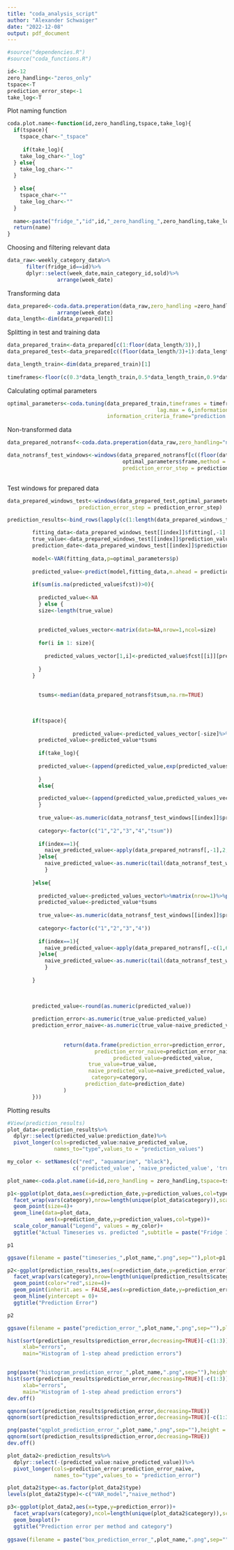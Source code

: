 ```yaml
---
title: "coda_analysis_script"
author: "Alexander Schwaiger"
date: "2022-12-08"
output: pdf_document
---
```

```r
#source("dependencies.R")
#source("coda_functions.R")
```


```r
id<-12
zero_handling<-"zeros_only"
tspace<-T
prediction_error_step<-1
take_log<-T


```

Plot naming function

```r
coda.plot.name<-function(id,zero_handling,tspace,take_log){
  if(tspace){
    tspace_char<-"_tspace"
    
     if(take_log){
    take_log_char<-"_log"
  } else{
    take_log_char<-""
  }
    
  } else{
    tspace_char<-""
    take_log_char<-""
  }
  
  name<-paste("fridge_","id",id,"_zero_handling_",zero_handling,take_log_char,tspace_char,sep="")
  return(name)
}
```


Choosing and filtering relevant data
```r
data_raw<-weekly_category_data%>%
      filter(fridge_id==id)%>%
      dplyr::select(week_date,main_category_id,sold)%>%
                arrange(week_date)
```

Transforming data
```r
data_prepared<-coda.data.preperation(data_raw,zero_handling =zero_handling,tspace = tspace,log=take_log)%>%
                arrange(week_date)
data_length<-dim(data_prepared)[1]
```

Splitting in test and training data
```r
data_prepared_train<-data_prepared[c(1:floor(data_length/3)),]
data_prepared_test<-data_prepared[c((floor(data_length/3)+1):data_length),]

data_length_train<-dim(data_prepared_train)[1]
      
timeframes<-floor(c(0.3*data_length_train,0.5*data_length_train,0.9*data_length_train))
```

Calculating optimal parameters
```r
optimal_parameters<-coda.tuning(data_prepared_train,timeframes = timeframes,
                                                lag.max = 6,information_criteria_lag  ="AIC",
                                information_criteria_frame="prediction.error",prediction_error_step = 1,multicore = FALSE)
```


Non-transformed data
```r
data_prepared_notransf<-coda.data.preperation(data_raw,zero_handling="none",tspace=T)

data_notransf_test_windows<-windows(data_prepared_notransf[c((floor(data_length/3)+1):data_length),],
                                     optimal_parameters$frame,method = "overlapping",
                                     prediction_error_step = prediction_error_step)
      
```

Test windows for prepared data
```r
data_prepared_windows_test<-windows(data_prepared_test,optimal_parameters$frame,method = "overlapping",
                       prediction_error_step = prediction_error_step)
```

```r
prediction_results<-bind_rows(lapply(c(1:length(data_prepared_windows_test)),function(index){

        fitting_data<-data_prepared_windows_test[[index]]$fitting[,-1]
        true_value<-data_prepared_windows_test[[index]]$prediction_value[,-1]
        prediction_date<-data_prepared_windows_test[[index]]$prediction_value[1,1]
        
        model<-VAR(fitting_data,p=optimal_parameters$p)
        
        predicted_value<-predict(model,fitting_data,n.ahead = prediction_error_step)
        
        if(sum(is.na(predicted_value$fcst))>0){
          
          predicted_value<-NA
          } else {
          size<-length(true_value)
          
          
          predicted_values_vector<-matrix(data=NA,nrow=1,ncol=size)
          
          for(i in 1: size){
            
            predicted_values_vector[1,i]<-predicted_value$fcst[[i]][prediction_error_step]
            
          }
        }
                         
          
          tsums<-median(data_prepared_notransf$tsum,na.rm=TRUE)

        
        
        if(tspace){
          
                     predicted_value<-predicted_values_vector[-size]%>%matrix(nrow=1)%>%pivotCoordInv()
          predicted_value<-predicted_value*tsums
          
          if(take_log){
            
          predicted_value<-(append(predicted_value,exp(predicted_values_vector[size])))
            
          }
          else{

          predicted_value<-(append(predicted_value,predicted_values_vector[size])) 
          }
          
          true_value<-as.numeric(data_notransf_test_windows[[index]]$prediction_value[,-1])
            
          category<-factor(c("1","2","3","4","tsum"))
          
          if(index==1){
            naive_predicted_value<-apply(data_prepared_notransf[,-1],2,median,na.rm=TRUE)
          }else{
            naive_predicted_value<-as.numeric(tail(data_notransf_test_windows[[index]]$fitting[,-1],1))
            }
          
        }else{
          
          predicted_value<-predicted_values_vector%>%matrix(nrow=1)%>%pivotCoordInv()
          predicted_value<-predicted_value*tsums
          
          true_value<-as.numeric(data_notransf_test_windows[[index]]$prediction_value[,-c(1,6)])
          
          category<-factor(c("1","2","3","4"))
          
          if(index==1){
            naive_predicted_value<-apply(data_prepared_notransf[,-c(1,6)],2,median,na.rm=TRUE)
          }else{
            naive_predicted_value<-as.numeric(tail(data_notransf_test_windows[[index]]$fitting[,-c(1,6)],1))
            }
            
        }
        
        
        
        predicted_value<-round(as.numeric(predicted_value))

        prediction_error<-as.numeric(true_value-predicted_value)
        prediction_error_naive<-as.numeric(true_value-naive_predicted_value)
        
        
                  return(data.frame(prediction_error=prediction_error,
                            prediction_error_naive=prediction_error_naive,
                                  predicted_value=predicted_value,
                          true_value=true_value,
                          naive_predicted_value=naive_predicted_value,
                           category=category,
                         prediction_date=prediction_date)
                  )
        }))
```



Plotting results

```r
#View(prediction_results)
plot_data<-prediction_results%>%
  dplyr::select(predicted_value:prediction_date)%>%
  pivot_longer(cols=predicted_value:naive_predicted_value,
               names_to="type",values_to = "prediction_values")
```

```r
my_color <- setNames(c("red", "aquamarine", "black"),
                     c('predicted_value', 'naive_predicted_value', 'true_value'))

plot_name<-coda.plot.name(id=id,zero_handling = zero_handling,tspace=tspace,take_log = take_log)

p1<-ggplot(plot_data,aes(x=prediction_date,y=prediction_values,col=type))+
  facet_wrap(vars(category),nrow=length(unique(plot_data$category)),scales = "free")+
  geom_point(size=4)+
  geom_line(data=plot_data,
            aes(x=prediction_date,y=prediction_values,col=type))+
  scale_color_manual("Legend", values = my_color)+
  ggtitle("Actual Timeseries vs. predicted ",subtitle = paste("Fridge ID:",id,",zero handling:",zero_handling,sep=" "))

p1

ggsave(filename = paste("timeseries_",plot_name,".png",sep=""),plot=p1,height = 15,width = 20)
```



```r
p2<-ggplot(prediction_results,aes(x=prediction_date,y=prediction_error))+
  facet_wrap(vars(category),nrow=length(unique(prediction_results$category)),scales = "free")+
  geom_point(color="red",size=4)+
  geom_point(inherit.aes = FALSE,aes(x=prediction_date,y=prediction_error_naive),color="aquamarine",size=4)+
  geom_hline(yintercept = 0)+
  ggtitle("Prediction Error")

p2

ggsave(filename = paste("prediction_error_",plot_name,".png",sep=""),plot=p2,height = 15,width = 20)
```

```r
hist(sort(prediction_results$prediction_error,decreasing=TRUE)[-c(1:3)],
     xlab="errors",
     main="Histogram of 1-step ahead prediction errors")


png(paste("histogram_prediction_error_",plot_name,".png",sep=""),height = 15,width = 20,units = "cm",res=300)
hist(sort(prediction_results$prediction_error,decreasing=TRUE)[-c(1:3)],
     xlab="errors",
     main="Histogram of 1-step ahead prediction errors")
dev.off()
```

```r
qqnorm(sort(prediction_results$prediction_error,decreasing=TRUE))
qqnorm(sort(prediction_results$prediction_error,decreasing=TRUE)[-c(1:3)])

png(paste("qqplot_prediction_error_",plot_name,".png",sep=""),height = 15,width = 20,units = "cm",res=300)
qqnorm(sort(prediction_results$prediction_error,decreasing=TRUE))
dev.off()

```
```r
plot_data2<-prediction_results%>%
  dplyr::select(-(predicted_value:naive_predicted_value))%>%
  pivot_longer(cols=prediction_error:prediction_error_naive,
               names_to="type",values_to = "prediction_error")

plot_data2$type<-as.factor(plot_data2$type)
levels(plot_data2$type)<-c("VAR_model","naive_method")
```


```r
p3<-ggplot(plot_data2,aes(x=type,y=prediction_error))+
  facet_wrap(vars(category),ncol=length(unique(plot_data2$category)),scales = "fixed")+
  geom_boxplot()+
  ggtitle("Prediction error per method and category")
  
ggsave(filename = paste("box_prediction_error_",plot_name,".png",sep=""),plot=p3,height = 15,width = 20)
```







